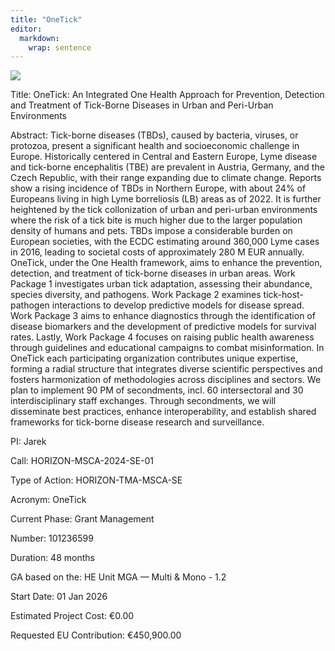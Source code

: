 ```yaml
---
title: "OneTick"
editor: 
  markdown: 
    wrap: sentence
---
```


[![](../fig/logo/OneTick_logo.png)](https://onetick.eu/)

Title: OneTick: An Integrated One Health Approach for Prevention, Detection and Treatment of Tick-Borne Diseases in Urban and Peri-Urban Environments

Abstract: Tick-borne diseases (TBDs), caused by bacteria, viruses, or protozoa, present a significant health and socioeconomic challenge in Europe. Historically centered in Central and Eastern Europe, Lyme disease and tick-borne encephalitis (TBE) are prevalent in Austria, Germany, and the Czech Republic, with their range expanding due to climate change. Reports show a rising incidence of TBDs in Northern Europe, with about 24% of Europeans living in high Lyme borreliosis (LB) areas as of 2022. It is further heightened by the tick collonization of urban and peri-urban environments where the risk of a tick bite is much higher due to the larger population density of humans and pets. TBDs impose a considerable burden on European societies, with the ECDC estimating around 360,000 Lyme cases in 2016, leading to societal costs of approximately 280 M EUR annually. OneTick, under the One Health framework, aims to enhance the prevention, detection, and treatment of tick-borne diseases in urban areas. Work Package 1 investigates urban tick adaptation, assessing their abundance, species diversity, and pathogens. Work Package 2 examines tick-host-pathogen interactions to develop predictive models for disease spread. Work Package 3 aims to enhance diagnostics through the identification of disease biomarkers and the development of predictive models for survival rates. Lastly, Work Package 4 focuses on raising public health awareness through guidelines and educational campaigns to combat misinformation. In OneTick each participating organization contributes unique expertise, forming a radial structure that integrates diverse scientific perspectives and fosters harmonization of methodologies across disciplines and sectors. We plan to implement 90 PM of secondments, incl. 60 intersectoral and 30 interdisciplinary staff exchanges. Through secondments, we will disseminate best practices, enhance interoperability, and establish shared frameworks for tick-borne disease research and surveillance.

PI: Jarek

Call: HORIZON-MSCA-2024-SE-01

Type of Action: HORIZON-TMA-MSCA-SE

Acronym: OneTick

Current Phase: Grant Management

Number: 101236599

Duration: 48 months

GA based on the: HE Unit MGA — Multi & Mono - 1.2

Start Date: 01 Jan 2026

Estimated Project Cost: €0.00

Requested EU Contribution: €450,900.00